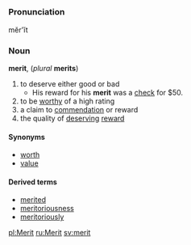 =={{en}}==
=== Pronunciation ===
mĕr'ĭt
===Noun===
'''merit''', (''plural'' '''merits''')
# to deserve either good or bad
#* His reward for his '''merit''' was a [[check]] for $50.
# to be [[worthy]] of a high rating
# a claim to [[commendation]] or reward
# the quality of [[deserving]] [[reward]]
==== Synonyms ====
*[[worth]]
*[[value]]
==== Derived terms ====
*[[merited]]
*[[meritoriousness]]
*[[meritoriously]]

[[pl:Merit]]
[[ru:Merit]]
[[sv:merit]]